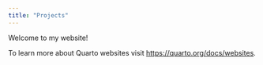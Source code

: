 ```yaml
---
title: "Projects"
---
```




Welcome to my website! 

To learn more about Quarto websites visit <https://quarto.org/docs/websites>.
